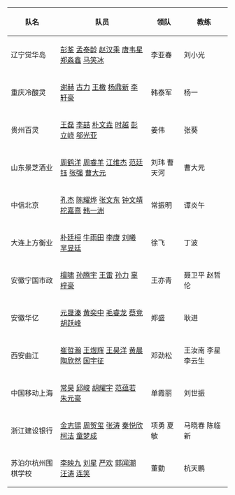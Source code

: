 {|class="wikitable"
! 队名 !! 队员 !! 领队 !! 教练
|-
|辽宁觉华岛
|[[彭荃]] [[孟泰龄]] [[赵汉乘]] [[唐韦星]] [[郑淼鑫]] [[马笑冰]]
|李亚春
|刘小光
|-
|重庆冷酸灵
|[[谢赫 (中国)|谢赫]] [[古力]] [[王檄]] [[杨鼎新]] [[李轩豪]]
|韩泰军
|杨一
|-
|贵州百灵
|[[王磊 (围棋棋手)|王磊]] [[李喆 (围棋棋手)|李喆]] [[朴文垚]] [[时越]] [[彭立峣]] [[邬光亚]]
|姜伟
|张葵
|-
|山东景芝酒业
|[[周鹤洋]] [[周睿羊]] [[江维杰]] [[范廷钰]] [[张强 (围棋棋手)|张强]] [[曹大元]]
|刘玮 曹天河
|曹大元
|-
|中信北京
|[[孔杰]] [[陈耀烨]] [[张文东]] [[钟文靖]] [[柁嘉熹]] [[韩一洲]]
|常振明
|谭炎午
|-
|大连上方衡业
|[[朴廷桓]] [[牛雨田]] [[李康 (围棋棋手)|李康]] [[刘曦 (围棋棋手)|刘曦]] [[芈昱廷]]
|徐飞
|丁波
|-
|安徽宁国市政
|[[檀啸]] [[孙腾宇]] [[王雷 (围棋棋手)|王雷]] [[孙力 (围棋棋手)|孙力]] [[辜梓豪]]
|王亦青
|聂卫平 赵哲伦
|-
|安徽华亿
|[[元晟溱]] [[黄奕中]] [[毛睿龙]] [[蔡竞]] [[胡跃峰]]
|郑盛
|耿进
|-
|西安曲江
|[[崔哲瀚]] [[王煜辉]] [[王昊洋]] [[黄晨]] [[陶欣然]] [[国宇征]]
|邓劲松
|王汝南 李星 李云生
|-
|中国移动上海
|[[常昊]] [[邱峻]] [[胡耀宇]] [[范蕴若]] [[朱元豪]]
|单霞丽
|刘世振
|-
|浙江建设银行
|[[金志锡]] [[周贺玺]] [[张涛 (围棋棋手)|张涛]] [[秦悦欣]] [[柯洁]] [[童梦成]]
|项勇 夏敏
|马晓春 陈临新
|-
|苏泊尔杭州围棋学校
|[[李映九]] [[刘星 (围棋棋手)|刘星]] [[严欢]] [[郭闻潮]] [[汪涛 (围棋棋手)|汪涛]] [[连笑]]
|董勤
|杭天鹏
|}